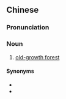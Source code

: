 ==Chinese==
{{zh-forms|type=22}}

===Pronunciation===
{{zh-pron
|m=yuánshǐ sēnlín
|c=jyun4 ci2 sam1 lam4
|cat=n
}}

===Noun===
{{zh-noun}}

# {{lb|zh|forestry}} [[old-growth forest]]

====Synonyms====
* {{zh-l|原生林}}
* {{zh-l|原始林}}